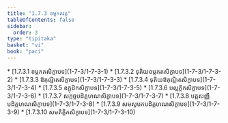 ```yaml
---
title: "1.7.3 ខម្ភកតវគ្គ"
tableOfContents: false
sidebar:
  order: 3
type: "tipitaka"
basket: "vi"
book: "paci"
---
```



<DynamicBreadcrumb />



<TableOfContents book="paci" section="1.7.3">
* [1.7.3.1 ខម្ភកតសិក្ខាបទ](1-7-3/1-7-3-1)
* [1.7.3.2 ទុតិយខម្ភកតសិក្ខាបទ](1-7-3/1-7-3-2)
* [1.7.3.3 ឱគុណ្ឋិតសិក្ខាបទ](1-7-3/1-7-3-3)
* [1.7.3.4 ទុតិយឱគុណ្ឋិតសិក្ខាបទ](1-7-3/1-7-3-4)
* [1.7.3.5 ឧក្កុដិកសិក្ខាបទ](1-7-3/1-7-3-5)
* [1.7.3.6 បល្លត្ថិកសិក្ខាបទ](1-7-3/1-7-3-6)
* [1.7.3.7 សក្កច្ចបដិគ្គហណសិក្ខាបទ](1-7-3/1-7-3-7)
* [1.7.3.8 បត្តសញ្ញីបដិគ្គហណសិក្ខាបទ](1-7-3/1-7-3-8)
* [1.7.3.9 សមសូបកបដិគ្គហណសិក្ខាបទ](1-7-3/1-7-3-9)
* [1.7.3.10 សមតិត្តិកសិក្ខាបទ](1-7-3/1-7-3-10)
</TableOfContents>